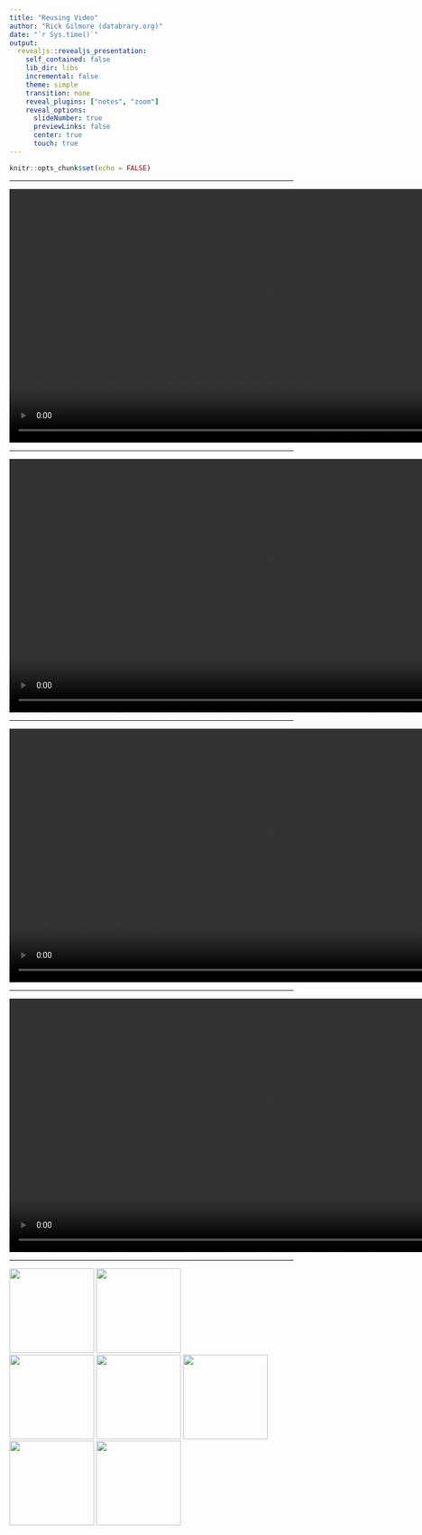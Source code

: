```yaml
---
title: "Reusing Video"
author: "Rick Gilmore (databrary.org)"
date: "`r Sys.time()`"
output: 
  revealjs::revealjs_presentation:
    self_contained: false
    lib_dir: libs
    incremental: false
    theme: simple
    transition: none
    reveal_plugins: ["notes", "zoom"]
    reveal_options:
      slideNumber: true
      previewLinks: false
      center: true
      touch: true
---
```


```r
knitr::opts_chunk$set(echo = FALSE)
```

---

<!-- Databrary splash loop -->
<div class="centered">
<video width="900" controls>
  <source src="../mov/databrary-splash.mp4" type="video/mp4">
Your browser does not support the video tag.
</video>
</div>

---

<div class="centered">
<video width="900" controls>
  <source src="../mov/volume-8.mp4" type="video/mp4">
Your browser does not support the video tag.
</video>

Tamis-LeMonda, C. (2013). Databrary. Retrieved September 26, 2018 from http://doi.org/10.17910/B7CC74.
</div>

---

<div class="centered">
<video width="900" controls>
  <source src="../mov/volume-330.mp4" type="video/mp4">
Your browser does not support the video tag.
</video>

Bergelson, E. (2017). Databrary. Retrieved September 26, 2018 from http://doi.org/10.17910/B7.330.
</div>

---

<div class="centered">
<video width="900" controls>
  <source src="../mov/databraryapi.mp4" type="video/mp4">
Your browser does not support the video tag.
</video>

<http://github.com/PLAY-behaviorome/databraryapi>
</div>

---

<img src="https://upload.wikimedia.org/wikipedia/commons/8/87/NSF_Logo.PNG" height=150px>
<img src="https://science.nichd.nih.gov/confluence/download/attachments/34472103/NICHD-vertical-2-color.png?version=1&modificationDate=1477410070000&api=v2" height=150px>
</br>
<img src="https://sloan.org/storage/app/media/Logos/Sloan-Logo-stacked-black-web.png" height=150px>
<img src="http://newsroom.unl.edu/announce/files/file77330.jpg" height=150px/>
<img src="https://www.unicef.org.hk/wp-content/uploads/2017/08/Logo-05_Lego-foundation_UNICEF_partnership.jpg" height=150px />
</br>
<img src="https://nationalpress.org/wp-content/uploads/2016/04/NIDA-logo-300x300.jpg" height=150px/>
<img src="http://bewellva.com/wp-content/uploads/2017/12/NIMH-Logo_14-e1510955490255.jpg" height=150px/>
